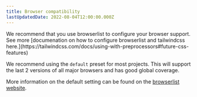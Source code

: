 ```yaml
---
title: Browser compatibility
lastUpdatedDate: 2022-08-04T12:00:00.000Z
---
```


<Section heading="Decanter supports many versions of browsers and is configurable by you.">
We recommend that you use browserlist to configure your browser support. See more [documenation on how to configure browserlist and tailwindcss here.](https://tailwindcss.com/docs/using-with-preprocessors#future-css-features)

We recommend using the `default` preset for most projects. This will support the last 2 versions of all major browsers and has good global coverage.

More information on the default setting can be found on the [browserlist website](https://github.com/browserslist/browserslist#best-practices).
</Section>


